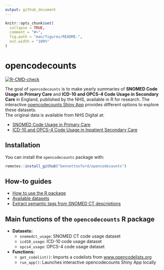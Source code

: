 ```yaml
---
output: github_document
---
```


<!-- README.md is generated from README.Rmd. Please edit that file -->

```r
knitr::opts_chunk$set(
  collapse = TRUE,
  comment = "#>",
  fig.path = "man/figures/README-",
  out.width = "100%"
)
```

# opencodecounts

<!-- badges: start -->

[![R-CMD-check](https://github.com/ebmdatalab/codeusage/actions/workflows/R-CMD-check.yaml/badge.svg)](https://github.com/ebmdatalab/codeusage/actions/workflows/R-CMD-check.yaml)

<!-- badges: end -->

The goal of `opencodecounts` is to make yearly summaries of **SNOMED Code Usage in Primary Care** and **ICD-10 and OPCS-4 Code Usage in Secondary Care** in England, published by the NHS, available in R for research.
The interactive [opencodecounts Shiny App](https://bennettoxford.github.io/opencodecounts/articles/app.html) provides different options to explore these datasets.  
The original data is available from NHS Digital at:

-   [SNOMED Code Usage in Primary Care](https://digital.nhs.uk/data-and-information/publications/statistical/mi-snomed-code-usage-in-primary-care)
-   [ICD-10 and OPCS-4 Code Usage in Inpatient Secondary Care](https://digital.nhs.uk/data-and-information/publications/statistical/hospital-admitted-patient-care-activity)

## Installation

You can install the `opencodecounts` package with:  

``` r
remotes::install_github("bennettoxford/opencodecounts")
```

## How-to guides

- [How to use the R package](https://bennettoxford.github.io/opencodecounts/articles/how-to-use-R-pkg.html)
- [Available datasets](https://bennettoxford.github.io/opencodecounts/articles/available-datasets.html)
- [Extract semantic tags from SNOMED CT descriptions](https://bennettoxford.github.io/opencodecounts/articles/extract-snomedct-sem-tag.html)

## Main functions of the `opencodecounts` R package

- **Datasets:**
  - `snomedct_usage`: SNOMED CT code usage dataset
  - `icd10_usage`: ICD-10 code usage dataset
  - `opcs4_usage`: OPCS-4 code usage dataset
- **Functions:**
   - `get_codelist()`: Imports a codelists from [www.opencodelists.org](https://www.opencodelists.org/)
   - `run_app()`: Launches interactive opencodecounts Shiny App locally

